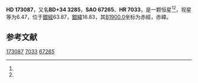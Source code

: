 {{Starbox begin
| name = HD 173087
}}
{{Starbox observe
| epoch = [[J2000.0|J2000.0]]
| constell = {{星座名待查}}<ref name=SIMBAD>{{cite web
 | url=http://simbad.u-strasbg.fr/simbad/sim-id?Ident=HR+7033
 | title=Pulsating variable Star
 | publisher=Centre de Données astronomiques de Strasbourg
 | work=SIMBAD
 | accessdate=2012-07-13
 | archive-date=2016-03-17
 | archive-url=https://web.archive.org/web/20160317152749/http://simbad.u-strasbg.fr/simbad/sim-id?Ident=HR+7033
 | dead-url=no
 }}</ref><ref name=DATA>{{cite web
 | url=http://vizier.u-strasbg.fr/viz-bin/VizieR-5?-out.add=.&-source=5050&-corr=PK=HR&-out.max=9999&HR=7033
 | title=VizieR Detailed Page
 | accessdate=2012-07-13
 | archive-date=2016-03-05
 | archive-url=https://web.archive.org/web/20160305030313/http://vizier.u-strasbg.fr/viz-bin/VizieR-5?-out.add=.&-source=5050&-corr=PK=HR&-out.max=9999&HR=7033
 | dead-url=no
 }}</ref>
| 星官 = 
| ra = {{RA|18|42|8.1}}<ref name=SIMBAD /><ref name=DATA />
| dec = {{DEC|+34|44|48}}<ref name=SIMBAD /><ref name=DATA />
| appmag_v = 6.47<ref name=SIMBAD /><ref name=DATA />
}}
{{Starbox character
| class = B5V<ref name=SIMBAD /><ref name=DATA />
| b-v = -0.13<ref name=SIMBAD /><ref name=DATA />
| u-b = -0.57<ref name=SIMBAD /><ref name=DATA />
| r-i = <ref name=SIMBAD /><ref name=DATA />
| variable = 
}}
{{Starbox astrometry
| radial_v = -0.57
| prop_mo_ra = -24
| parallax = 
| p_error = 
}}
{{Starbox catalog
| names =BD+34 3285，[[SAO星表|SAO]] 67265，[[HD星表|HD]] 173087，[[HR星表|HR]] 7033}}
{{Starbox reference |Simbad=HR+7033}}
{{Starbox end}}

'''HD 173087'''，又名'''BD+34 3285'''，'''SAO 67265'''、'''HR 7033'''，是一颗恒星<ref name=SIMBAD /><ref name=DATA />，视星等为6.47，位于[[銀道座標系|銀經]]63.87，[[銀道座標系|銀緯]]16.83，其[[B1900.0|B1900.0]]坐标为赤經{{RA|18|38|31.7}}，赤緯{{DEC|+34|16.83|56}}。

== 参考文献 ==
{{reflist}}

{{star-stub}}

[[Category:HD和HDE天體|173087]]
[[Category:HR天體|7033]]
[[Category:SAO天體|67265]]
